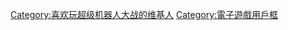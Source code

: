 {{Userbox
  |border-c = #0173ff
  |border-s = 2
  |id-c     = #07166d
  |id-s     = 11
  |id-fc    = #e5e5e5
  |info-c   = #080942
  |info-s   = 10
  |info-fc  = #ffe332
  |id       = <big>''SRW''</big>
  |info     = 这位用户喜欢玩'''[[超級機器人大戰系列|<span style="color:#fffc66;">超級機器人大戰</span>]]'''系列游戏。
  |nocat    = {{{nocat|}}}
}}
[[Category:喜欢玩超级机器人大战的维基人]]
[[Category:電子遊戲用戶框]]